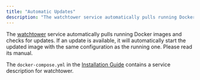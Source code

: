 ```yaml
---
title: "Automatic Updates"
description: "The watchtower service automatically pulls running Docker images and checks for updates."
---
```


The [watchtower](https://containrrr.dev/watchtower/) service automatically pulls running Docker images and checks for updates. If an update is available, it will automatically start the updated image with the same configuration as the running one. Please read its manual.

The `docker-compose.yml` in the [Installation Guide](/web-application/installation) contains a service description for watchtower.

